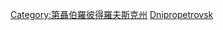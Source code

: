 {{Commons category|History of Dnipropetrovsk Oblast}}
[[Category:第聶伯羅彼得羅夫斯克州|Category:第聶伯羅彼得羅夫斯克州]]
[[Category:烏克蘭各州歷史|Dnipropetrovsk]]